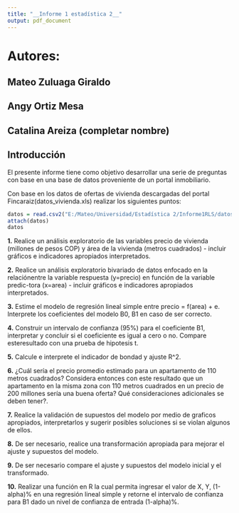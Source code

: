 ```yaml
---
title: "__Informe 1 estadística 2__"
output: pdf_document
---
```


# Autores:
## Mateo Zuluaga Giraldo
## Angy Ortiz Mesa
## Catalina Areiza (completar nombre)

## Introducción
El presente informe tiene como objetivo desarrollar una serie de preguntas con base en una base de datos proveniente de un portal inmobiliario.

Con base en los datos de ofertas de vivienda descargadas del portal Fincaraiz(datos_vivienda.xls) realizar los siguientes puntos:

```r
datos = read.csv2("E:/Mateo/Universidad/Estadística 2/Informe1RLS/datos_vivienda.xlsx - Sheet1.csv", header = TRUE, sep = ",")
attach(datos) 
datos

```
__1.__ Realice un análisis exploratorio de las variables precio de vivienda (millones de pesos COP) y área de la vivienda (metros cuadrados) - incluir gráficos e indicadores apropiados interpretados.

__2.__ Realice un análisis exploratorio bivariado de datos enfocado en la relaciónentre la variable respuesta (y=precio) en función de la variable predic-tora (x=area) - incluir gráficos e indicadores apropiados interpretados.

__3.__ Estime el modelo de regresión lineal simple entre precio = f(area) + e. Interprete los coeficientes del modelo B0, B1 en caso de ser correcto.

__4.__ Construir un intervalo de confianza (95%) para el coeficiente B1, interpretar y concluir si el coeficiente es igual a cero o no. Compare esteresultado con una prueba de hipotesis t.

__5.__ Calcule e interprete el indicador de bondad y ajuste R^2.

__6.__ ¿Cuál sería el precio promedio estimado para un apartamento de 110 metros cuadrados? Considera entonces con este resultado que un apartamento en la misma zona con 110 metros cuadrados en un precio de 200 millones sería una buena oferta? Qué consideraciones adicionales se deben tener?.

__7.__ Realice la validación de supuestos del modelo por medio de graficos apropiados, interpretarlos y sugerir posibles soluciones si se violan algunos de ellos.

__8.__ De ser necesario, realice una transformación apropiada para mejorar el ajuste y supuestos del modelo.

__9.__ De ser necesario compare el ajuste y supuestos del modelo inicial y el transformado.

__10.__ Realizar una función en R la cual permita ingresar el valor de X, Y, (1-alpha)% en una regresión lineal simple y retorne el intervalo de confianza para B1 dado un nivel de confianza de entrada (1-alpha)%.
